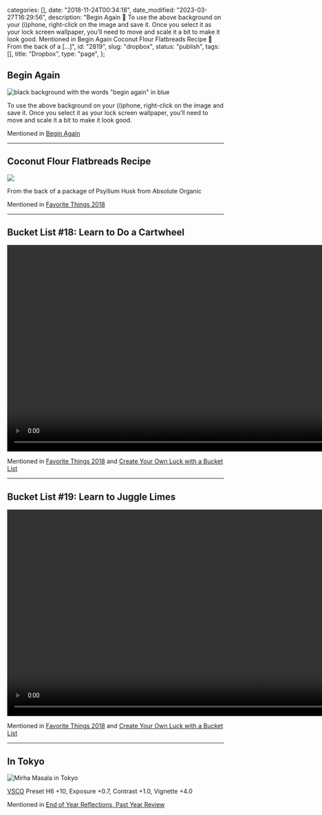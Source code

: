 
  categories: [],
  date: "2018-11-24T00:34:18",
  date_modified: "2023-03-27T16:29:56",
  description:
    "Begin Again 🔗 To use the above background on your (i)phone, right-click on the image and save it. Once you select it as your lock screen wallpaper, you’ll need to move and scale it a bit to make it look good. Mentioned in Begin Again Coconut Flour Flatbreads Recipe 🔗 From the back of a […]",
  id: "2819",
  slug: "dropbox",
  status: "publish",
  tags: [],
  title: "Dropbox",
  type: "page",
};


## Begin Again

![black background with the words "begin again" in blue](/pages/begin_again.png)

To use the above background on your (i)phone, right-click on the image and save it. Once you select it as your lock screen wallpaper, you’ll need to move and scale it a bit to make it look good.

Mentioned in [Begin Again](/letters/paper-planes-packets-0619)

---

## Coconut Flour Flatbreads Recipe

![](/pages/coconut_flour_flatbreads_recipe.jpg)

From the back of a package of Psyllium Husk from Absolute Organic

Mentioned in [Favorite Things 2018](/posts/favorite-things-2018/)

---

## Bucket List #18: Learn to Do a Cartwheel

<video className="w-full" height="480" controls>
  <source src="/pages/bucket_list_cartwheels.mp4" type="video/mp4" />
  Your browser does not support the video tag.
</video>

Mentioned in [Favorite Things 2018](/posts/favorite-things-2018/) and [Create Your Own Luck with a Bucket List](/tsop/posts/bucket-list#the-bucket-list)

---

## Bucket List #19: Learn to Juggle Limes

<video className="w-full" height="480" controls>
  <source src="/pages/bucket_list_juggling.mp4" type="video/mp4" />
  Your browser does not support the video tag.
</video>

Mentioned in [Favorite Things 2018](/posts/favorite-things-2018/) and [Create Your Own Luck with a Bucket List](/tsop/posts/bucket-list#the-bucket-list)

---

## In Tokyo

![Mirha Masala in Tokyo](/pages/mirha_masala_tokyo.jpg)

[VSCO](https://vsco.co/store/app) Preset H6 +10, Exposure +0.7, Contrast +1.0, Vignette +4.0

Mentioned in [End of Year Reflections, Past Year Review](/letters/paper-planes-packets-1218/)
